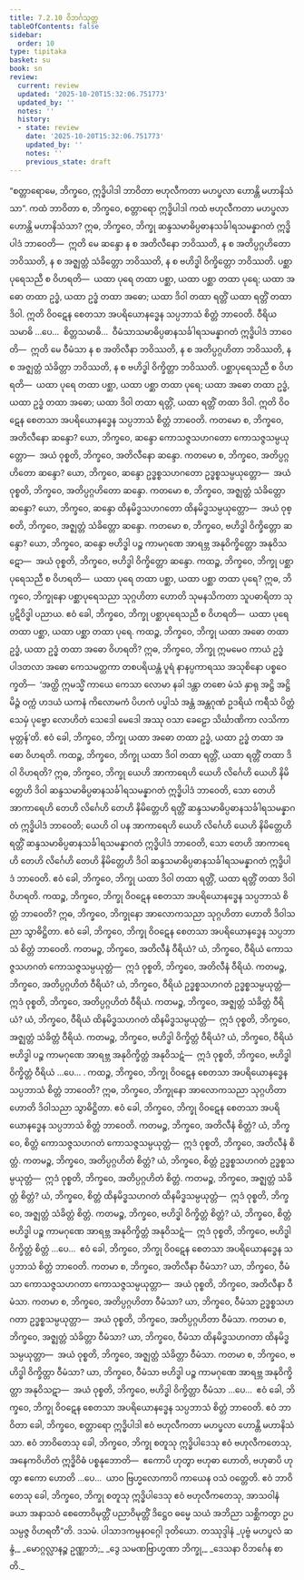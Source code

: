 ```yaml
---
title: 7.2.10 ဝိဘင်္ဂသုတ္တ
tableOfContents: false
sidebar:
  order: 10
type: tipitaka
basket: su
book: sn
review:
  current: review
  updated: '2025-10-20T15:32:06.751773'
  updated_by: ''
  notes: ''
  history:
  - state: review
    date: '2025-10-20T15:32:06.751773'
    updated_by: ''
    notes: ''
    previous_state: draft
---
```



<DynamicBreadcrumb />


<ReviewStatus review={frontmatter.review} showDetails={true} />

<HypothesisAnnotation frontmatter={frontmatter} />

<Division number="832" book="sn" e="ch" v="18" p="408">

<Paragraph number="1440" book="sn">
“စတ္တာရောမေ, ဘိက္ခဝေ, ဣဒ္ဓိပါဒါ ဘာဝိတာ ဗဟုလီကတာ မဟပ္ဖလာ ဟောန္တိ မဟာနိသံသာ”.
</Paragraph>

<Paragraph number="1441" book="sn">
ကထံ ဘာဝိတာ စ, ဘိက္ခဝေ, စတ္တာရော ဣဒ္ဓိပါဒါ ကထံ ဗဟုလီကတာ မဟပ္ဖလာ ဟောန္တိ မဟာနိသံသာ? ဣဓ, ဘိက္ခဝေ, ဘိက္ခု ဆန္ဒသမာဓိပ္ပဓာနသင်္ခါရသမန္နာဂတံ ဣဒ္ဓိပါဒံ ဘာဝေတိ—  ဣတိ မေ ဆန္ဒော န စ အတိလီနော ဘဝိဿတိ, န စ အတိပ္ပဂ္ဂဟိတော ဘဝိဿတိ, န စ အဇ္ဈတ္တံ သံခိတ္တော ဘဝိဿတိ, န စ ဗဟိဒ္ဓါ ဝိက္ခိတ္တော ဘဝိဿတိ. ပစ္ဆာပုရေသညီ စ ဝိဟရတိ—  ယထာ ပုရေ တထာ ပစ္ဆာ, ယထာ ပစ္ဆာ တထာ ပုရေ; ယထာ အဓော တထာ ဥဒ္ဓံ, ယထာ ဥဒ္ဓံ တထာ အဓော; ယထာ ဒိဝါ တထာ ရတ္တိံ ယထာ ရတ္တိံ တထာ ဒိဝါ. ဣတိ ဝိဝဋေန စေတသာ အပရိယောနဒ္ဓေန သပ္ပဘာသံ စိတ္တံ ဘာဝေတိ. ဝီရိယသမာဓိ …ပေ…  စိတ္တသမာဓိ…  ဝီမံသာသမာဓိပ္ပဓာနသင်္ခါရသမန္နာဂတံ ဣဒ္ဓိပါဒံ ဘာဝေတိ—  ဣတိ မေ ဝီမံသာ န စ အတိလီနာ ဘဝိဿတိ, န စ အတိပ္ပဂ္ဂဟိတာ ဘဝိဿတိ, န စ အဇ္ဈတ္တံ သံခိတ္တာ ဘဝိဿတိ, န စ ဗဟိဒ္ဓါ ဝိက္ခိတ္တာ ဘဝိဿတိ. ပစ္ဆာပုရေသညီ စ ဝိဟရတိ—  ယထာ ပုရေ တထာ ပစ္ဆာ, ယထာ ပစ္ဆာ တထာ ပုရေ; ယထာ အဓော တထာ ဥဒ္ဓံ, ယထာ ဥဒ္ဓံ တထာ အဓော; ယထာ ဒိဝါ တထာ ရတ္တိံ, ယထာ ရတ္တိံ တထာ ဒိဝါ. ဣတိ ဝိဝဋေန စေတသာ အပရိယောနဒ္ဓေန သပ္ပဘာသံ စိတ္တံ ဘာဝေတိ.
</Paragraph>

<Paragraph number="1442" book="sn">
ကတမော စ, ဘိက္ခဝေ, အတိလီနော ဆန္ဒော? ယော, ဘိက္ခဝေ, ဆန္ဒော ကောသဇ္ဇသဟဂတော ကောသဇ္ဇသမ္ပယုတ္တော—  အယံ ဝုစ္စတိ, ဘိက္ခဝေ, အတိလီနော ဆန္ဒော.
</Paragraph>

<Paragraph number="1443" book="sn">
ကတမော စ, ဘိက္ခဝေ, အတိပ္ပဂ္ဂဟိတော ဆန္ဒော? ယော, ဘိက္ခဝေ, ဆန္ဒော ဥဒ္ဓစ္စသဟဂတော ဥဒ္ဓစ္စသမ္ပယုတ္တော—  အယံ ဝုစ္စတိ, ဘိက္ခဝေ, အတိပ္ပဂ္ဂဟိတော ဆန္ဒော.
</Paragraph>

<Paragraph number="1444" book="sn">
ကတမော စ, ဘိက္ခဝေ, အဇ္ဈတ္တံ သံခိတ္တော ဆန္ဒော? ယော, ဘိက္ခဝေ, ဆန္ဒော ထိနမိဒ္ဓသဟဂတော ထိနမိဒ္ဓသမ္ပယုတ္တော—  အယံ ဝုစ္စတိ, ဘိက္ခဝေ, အဇ္ဈတ္တံ သံခိတ္တော ဆန္ဒော.
</Paragraph>

<Paragraph number="1445" book="sn">
ကတမော စ, ဘိက္ခဝေ, ဗဟိဒ္ဓါ ဝိက္ခိတ္တော ဆန္ဒော? ယော, ဘိက္ခဝေ, ဆန္ဒော ဗဟိဒ္ဓါ ပဉ္စ ကာမဂုဏေ အာရဗ္ဘ အနုဝိက္ခိတ္တော အနုဝိသဋော—  အယံ ဝုစ္စတိ, ဘိက္ခဝေ, ဗဟိဒ္ဓါ ဝိက္ခိတ္တော ဆန္ဒော.
</Paragraph>

<Paragraph number="1446" book="sn">
ကထဉ္စ, ဘိက္ခဝေ, ဘိက္ခု ပစ္ဆာပုရေသညီ စ ဝိဟရတိ—  ယထာ ပုရေ တထာ ပစ္ဆာ, ယထာ ပစ္ဆာ တထာ ပုရေ? ဣဓ, ဘိက္ခဝေ, ဘိက္ခုနော ပစ္ဆာပုရေသညာ သုဂ္ဂဟိတာ ဟောတိ သုမနသိကတာ သူပဓာရိတာ သုပ္ပဋိဝိဒ္ဓါ ပညာယ. ဧဝံ ခေါ, ဘိက္ခဝေ, ဘိက္ခု ပစ္ဆာပုရေသညီ စ ဝိဟရတိ—  ယထာ ပုရေ တထာ ပစ္ဆာ, ယထာ ပစ္ဆာ တထာ ပုရေ.
</Paragraph>

<Paragraph number="1447" book="sn">
ကထဉ္စ, ဘိက္ခဝေ, ဘိက္ခု ယထာ အဓော တထာ ဥဒ္ဓံ, ယထာ ဥဒ္ဓံ တထာ အဓော ဝိဟရတိ? ဣဓ, ဘိက္ခဝေ, ဘိက္ခု ဣမမေဝ ကာယံ ဥဒ္ဓံ ပါဒတလာ အဓော ကေသမတ္ထကာ တစပရိယန္တံ ပူရံ နာနပ္ပကာရဿ အသုစိနော ပစ္စဝေက္ခတိ—  ‘အတ္ထိ ဣမသ္မိံ ကာယေ ကေသာ လောမာ နခါ ဒန္တာ တစော မံသံ နှာရု အဋ္ဌိ အဋ္ဌိမိဉ္ဇံ ဝက္ကံ ဟဒယံ ယကနံ ကိလောမကံ ပိဟကံ ပပ္ဖါသံ အန္တံ အန္တဂုဏံ ဥဒရိယံ ကရီသံ ပိတ္တံ သေမှံ ပုဗ္ဗော လောဟိတံ သေဒေါ မေဒေါ အဿု ဝသာ ခေဠော သိင်္ဃာဏိကာ လသိကာ မုတ္တန်’တိ. ဧဝံ ခေါ, ဘိက္ခဝေ, ဘိက္ခု ယထာ အဓော တထာ ဥဒ္ဓံ, ယထာ ဥဒ္ဓံ တထာ အဓော ဝိဟရတိ.
</Paragraph>

<Paragraph number="1448" book="sn">
ကထဉ္စ, ဘိက္ခဝေ, ဘိက္ခု ယထာ ဒိဝါ တထာ ရတ္တိံ, ယထာ ရတ္တိံ တထာ ဒိဝါ ဝိဟရတိ? ဣဓ, ဘိက္ခဝေ, ဘိက္ခု ယေဟိ အာကာရေဟိ ယေဟိ လိင်္ဂေဟိ ယေဟိ နိမိတ္တေဟိ ဒိဝါ ဆန္ဒသမာဓိပ္ပဓာနသင်္ခါရသမန္နာဂတံ ဣဒ္ဓိပါဒံ ဘာဝေတိ, သော တေဟိ အာကာရေဟိ တေဟိ လိင်္ဂေဟိ တေဟိ နိမိတ္တေဟိ ရတ္တိံ ဆန္ဒသမာဓိပ္ပဓာနသင်္ခါရသမန္နာဂတံ ဣဒ္ဓိပါဒံ ဘာဝေတိ; ယေဟိ ဝါ ပန အာကာရေဟိ ယေဟိ လိင်္ဂေဟိ ယေဟိ နိမိတ္တေဟိ ရတ္တိံ ဆန္ဒသမာဓိပ္ပဓာနသင်္ခါရသမန္နာဂတံ ဣဒ္ဓိပါဒံ ဘာဝေတိ, သော တေဟိ အာကာရေဟိ တေဟိ လိင်္ဂေဟိ တေဟိ နိမိတ္တေဟိ ဒိဝါ ဆန္ဒသမာဓိပ္ပဓာနသင်္ခါရသမန္နာဂတံ ဣဒ္ဓိပါဒံ ဘာဝေတိ. ဧဝံ ခေါ, ဘိက္ခဝေ, ဘိက္ခု ယထာ ဒိဝါ တထာ ရတ္တိံ, ယထာ ရတ္တိံ တထာ ဒိဝါ ဝိဟရတိ.
</Paragraph>

<Paragraph number="1449" book="sn">
ကထဉ္စ, ဘိက္ခဝေ, ဘိက္ခု ဝိဝဋေန စေတသာ အပရိယောနဒ္ဓေန သပ္ပဘာသံ စိတ္တံ ဘာဝေတိ? ဣဓ, ဘိက္ခဝေ, ဘိက္ခုနော အာလောကသညာ သုဂ္ဂဟိတာ ဟောတိ ဒိဝါသညာ သွာဓိဋ္ဌိတာ. ဧဝံ ခေါ, ဘိက္ခဝေ, ဘိက္ခု ဝိဝဋေန စေတသာ အပရိယောနဒ္ဓေန သပ္ပဘာသံ စိတ္တံ ဘာဝေတိ.
</Paragraph>

<Paragraph number="1450" book="sn">
ကတမဉ္စ, ဘိက္ခဝေ, အတိလီနံ ဝီရိယံ? ယံ, ဘိက္ခဝေ, ဝီရိယံ ကောသဇ္ဇသဟဂတံ ကောသဇ္ဇသမ္ပယုတ္တံ—  ဣဒံ ဝုစ္စတိ, ဘိက္ခဝေ, အတိလီနံ ဝီရိယံ.
</Paragraph>

<Paragraph number="1451" book="sn">
ကတမဉ္စ, ဘိက္ခဝေ, အတိပ္ပဂ္ဂဟိတံ ဝီရိယံ? ယံ, ဘိက္ခဝေ, ဝီရိယံ ဥဒ္ဓစ္စသဟဂတံ ဥဒ္ဓစ္စသမ္ပယုတ္တံ—  ဣဒံ ဝုစ္စတိ, ဘိက္ခဝေ, အတိပ္ပဂ္ဂဟိတံ ဝီရိယံ.
</Paragraph>

<Paragraph number="1452" book="sn">
ကတမဉ္စ, ဘိက္ခဝေ, အဇ္ဈတ္တံ သံခိတ္တံ ဝီရိယံ? ယံ, ဘိက္ခဝေ, ဝီရိယံ ထိနမိဒ္ဓသဟဂတံ ထိနမိဒ္ဓသမ္ပယုတ္တံ—  ဣဒံ ဝုစ္စတိ, ဘိက္ခဝေ, အဇ္ဈတ္တံ သံခိတ္တံ ဝီရိယံ.
</Paragraph>

<Paragraph number="1453" book="sn">
ကတမဉ္စ, ဘိက္ခဝေ, ဗဟိဒ္ဓါ ဝိက္ခိတ္တံ ဝီရိယံ? ယံ, ဘိက္ခဝေ, ဝီရိယံ ဗဟိဒ္ဓါ ပဉ္စ ကာမဂုဏေ အာရဗ္ဘ အနုဝိက္ခိတ္တံ အနုဝိသဋံ—  ဣဒံ ဝုစ္စတိ, ဘိက္ခဝေ, ဗဟိဒ္ဓါ ဝိက္ခိတ္တံ ဝီရိယံ …ပေ… .
</Paragraph>

<Paragraph number="1454" book="sn">
ကထဉ္စ, ဘိက္ခဝေ, ဘိက္ခု ဝိဝဋေန စေတသာ အပရိယောနဒ္ဓေန သပ္ပဘာသံ စိတ္တံ ဘာဝေတိ? ဣဓ, ဘိက္ခဝေ, ဘိက္ခုနော အာလောကသညာ သုဂ္ဂဟိတာ ဟောတိ ဒိဝါသညာ သွာဓိဋ္ဌိတာ. ဧဝံ ခေါ, ဘိက္ခဝေ, ဘိက္ခု ဝိဝဋေန စေတသာ အပရိယောနဒ္ဓေန သပ္ပဘာသံ စိတ္တံ ဘာဝေတိ.
</Paragraph>

<Paragraph number="1455" book="sn">
ကတမဉ္စ, ဘိက္ခဝေ, အတိလီနံ စိတ္တံ? ယံ, ဘိက္ခဝေ, စိတ္တံ ကောသဇ္ဇသဟဂတံ ကောသဇ္ဇသမ္ပယုတ္တံ—  ဣဒံ ဝုစ္စတိ, ဘိက္ခဝေ, အတိလီနံ စိတ္တံ.
</Paragraph>

<Paragraph number="1456" book="sn">
ကတမဉ္စ, ဘိက္ခဝေ, အတိပ္ပဂ္ဂဟိတံ စိတ္တံ? ယံ, ဘိက္ခဝေ, စိတ္တံ ဥဒ္ဓစ္စသဟဂတံ ဥဒ္ဓစ္စသမ္ပယုတ္တံ—  ဣဒံ ဝုစ္စတိ, ဘိက္ခဝေ, အတိပ္ပဂ္ဂဟိတံ စိတ္တံ.
</Paragraph>

<Paragraph number="1457" book="sn">
ကတမဉ္စ, ဘိက္ခဝေ, အဇ္ဈတ္တံ သံခိတ္တံ စိတ္တံ? ယံ, ဘိက္ခဝေ, စိတ္တံ ထိနမိဒ္ဓသဟဂတံ ထိနမိဒ္ဓသမ္ပယုတ္တံ—  ဣဒံ ဝုစ္စတိ, ဘိက္ခဝေ, အဇ္ဈတ္တံ သံခိတ္တံ စိတ္တံ.
</Paragraph>

<Paragraph number="1458" book="sn">
ကတမဉ္စ, ဘိက္ခဝေ, ဗဟိဒ္ဓါ ဝိက္ခိတ္တံ စိတ္တံ? ယံ, ဘိက္ခဝေ, စိတ္တံ ဗဟိဒ္ဓါ ပဉ္စ ကာမဂုဏေ အာရဗ္ဘ အနုဝိက္ခိတ္တံ အနုဝိသဋံ—  ဣဒံ ဝုစ္စတိ, ဘိက္ခဝေ, ဗဟိဒ္ဓါ ဝိက္ခိတ္တံ စိတ္တံ …ပေ…  ဧဝံ ခေါ, ဘိက္ခဝေ, ဘိက္ခု ဝိဝဋေန စေတသာ အပရိယောနဒ္ဓေန သပ္ပဘာသံ စိတ္တံ ဘာဝေတိ.
</Paragraph>

<Paragraph number="1459" book="sn">
ကတမာ စ, ဘိက္ခဝေ, အတိလီနာ ဝီမံသာ? ယာ, ဘိက္ခဝေ, ဝီမံသာ ကောသဇ္ဇသဟဂတာ ကောသဇ္ဇသမ္ပယုတ္တာ—  အယံ ဝုစ္စတိ, ဘိက္ခဝေ, အတိလီနာ ဝီမံသာ.
</Paragraph>

<Paragraph number="1460" book="sn">
ကတမာ စ, ဘိက္ခဝေ, အတိပ္ပဂ္ဂဟိတာ ဝီမံသာ? ယာ, ဘိက္ခဝေ, ဝီမံသာ ဥဒ္ဓစ္စသဟဂတာ ဥဒ္ဓစ္စသမ္ပယုတ္တာ—  အယံ ဝုစ္စတိ, ဘိက္ခဝေ, အတိပ္ပဂ္ဂဟိတာ ဝီမံသာ.
</Paragraph>

<Paragraph number="1461" book="sn">
ကတမာ စ, ဘိက္ခဝေ, အဇ္ဈတ္တံ သံခိတ္တာ ဝီမံသာ? ယာ, ဘိက္ခဝေ, ဝီမံသာ ထိနမိဒ္ဓသဟဂတာ ထိနမိဒ္ဓသမ္ပယုတ္တာ—  အယံ ဝုစ္စတိ, ဘိက္ခဝေ, အဇ္ဈတ္တံ သံခိတ္တာ ဝီမံသာ.
</Paragraph>

<Paragraph number="1462" book="sn">
ကတမာ စ, ဘိက္ခဝေ, ဗဟိဒ္ဓါ ဝိက္ခိတ္တာ ဝီမံသာ? ယာ, ဘိက္ခဝေ, ဝီမံသာ ဗဟိဒ္ဓါ ပဉ္စ ကာမဂုဏေ အာရဗ္ဘ အနုဝိက္ခိတ္တာ အနုဝိသဋာ—  အယံ ဝုစ္စတိ, ဘိက္ခဝေ, ဗဟိဒ္ဓါ ဝိက္ခိတ္တာ ဝီမံသာ …ပေ…  ဧဝံ ခေါ, ဘိက္ခဝေ, ဘိက္ခု ဝိဝဋေန စေတသာ အပရိယောနဒ္ဓေန သပ္ပဘာသံ စိတ္တံ ဘာဝေတိ. ဧဝံ ဘာဝိတာ ခေါ, ဘိက္ခဝေ, စတ္တာရော ဣဒ္ဓိပါဒါ ဧဝံ ဗဟုလီကတာ မဟပ္ဖလာ ဟောန္တိ မဟာနိသံသာ.
</Paragraph>

<Paragraph number="1463" book="sn">
ဧဝံ ဘာဝိတေသု ခေါ, ဘိက္ခဝေ, ဘိက္ခု စတူသု ဣဒ္ဓိပါဒေသု ဧဝံ ဗဟုလီကတေသု, အနေကဝိဟိတံ ဣဒ္ဓိဝိဓံ ပစ္စနုဘောတိ—  ဧကောပိ ဟုတွာ ဗဟုဓာ ဟောတိ, ဗဟုဓာပိ ဟုတွာ ဧကော ဟောတိ …ပေ…  ယာဝ ဗြဟ္မလောကာပိ ကာယေန ဝသံ ဝတ္တေတိ. ဧဝံ ဘာဝိတေသု ခေါ, ဘိက္ခဝေ, ဘိက္ခု စတူသု ဣဒ္ဓိပါဒေသု ဧဝံ ဗဟုလီကတေသု, အာသဝါနံ ခယာ အနာသဝံ စေတောဝိမုတ္တိံ ပညာဝိမုတ္တိံ ဒိဋ္ဌေဝ ဓမ္မေ သယံ အဘိညာ သစ္ဆိကတွာ ဥပသမ္ပဇ္ဇ ဝိဟရတီ”တိ.

</Paragraph>
</Division>

<Paragraph number="1464" type="center" book="sn">
ဒသမံ.



</Paragraph>

<Paragraph number="1465" type="center" book="sn">
ပါသာဒကမ္ပနဝဂ္ဂေါ ဒုတိယော.



</Paragraph>

<Paragraph number="1466" type="center" book="sn">
တဿုဒ္ဒါနံ


</Paragraph>

<Paragraph number="1467" type="verses" book="sn">
_ပုဗ္ဗံ မဟပ္ဖလံ ဆန္ဒံ,_  
_မောဂ္ဂလ္လာနဉ္စ ဥဏ္ဏာဘံ;_  
_ဒွေ သမဏဗြာဟ္မဏာ ဘိက္ခု,_  
_ဒေသနာ ဝိဘင်္ဂေန စာတိ._
</Paragraph>
